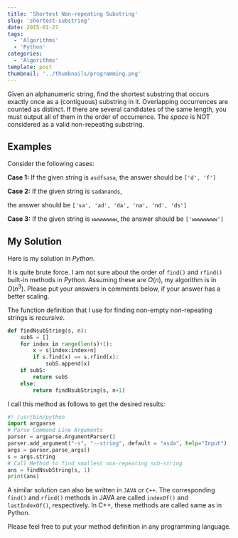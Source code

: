 ```yaml
---
title: 'Shortest Non-repeating Substring'
slug: 'shortest-substring'
date: 2015-01-27
tags:
  - 'Algorithms'
  - 'Python'
categories:
  - 'Algorithms'
template: post
thumbnail: '../thumbnails/programming.png'
---
```


Given an alphanumeric string, find the shortest substring that occurs
exactly once as a (contiguous) substring in it. Overlapping occurrences
are counted as distinct. If there are several candidates of the same
length, you must output all of them in the order of occurrence. The
_space_ is NOT considered as a valid non-repeating substring.

## Examples

Consider the following cases:

**Case 1:** If the given string is `asdfsasa`, the answer should be
`['d', 'f']`

**Case 2:** If the given string is `sadanands`,

the answer should be `['sa', 'ad', 'da', 'na', 'nd', 'ds']`

**Case 3:** If the given string is `wwwwwwww`, the answer should be
`['wwwwwwww']`

## My Solution

Here is my solution in _Python_.

It is quite brute force. I am not sure about the order of `find()` and
`rfind()` built-in methods in _Python_. Assuming these are $O(n)$, my
algorithm is in $O(n^3)$. Please put your answers in comments below,
if your answer has a better scaling.

The function definition that I use for finding non-empty non-repeating
strings is _recursive_.

```python
def findNsubString(s, n):
    subS = []
    for index in range(len(s)+1):
        x = s[index:index+n]
        if s.find(x) == s.rfind(x):
            subS.append(x)
    if subS:
        return subS
    else:
        return findNsubString(s, n+1)
```

I call this method as follows to get the desired results:

```python
#! /usr/bin/python
import argparse
# Parse Command Line Arguments
parser = argparse.ArgumentParser()
parser.add_argument("-s", "--string", default = "asda", help="Input")
args = parser.parse_args()
s = args.string
# Call Method to find smallest non-repeating sub-string
ans = findNsubString(s, 1)
print(ans)
```

A similar solution can also be written in `JAVA` or `C++`. The corresponding
`find()` and `rfind()` methods in JAVA are called `indexOf()` and
`lastIndexOf()`, respectively. In C++, these methods are called same as
in Python.

Please feel free to put your method definition in any programming
language.
